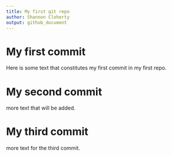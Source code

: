 ```yaml
---
title: My first git repo
author: Shannon Cloherty
output: github_document
---
```


# My first commit
Here is some text that constitutes my first commit in my first repo.

# My second commit
more text that will be added.

# My third commit
more text for the third commit.